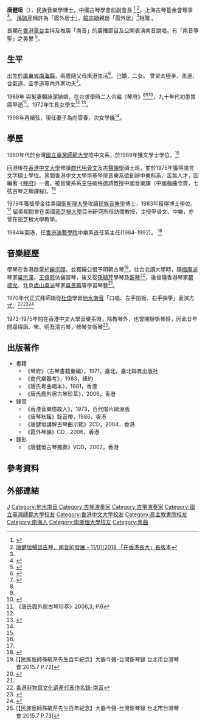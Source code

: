 '''唐健垣'''（{{Bd|1946年|12月30日|catIdx=T}}），民族音樂學博士，中國古琴學會前副會長 <ref>{{Cite web |url=http://www.chinaguqin.org/news/?822.html |title=中國古琴學會學會領導  副會長唐健垣（香港） |accessdate=2015-03-13 |archive-date=2015-04-02 |archive-url=https://web.archive.org/web/20150402113644/http://www.chinaguqin.org/news/?822.html |dead-url=no }}</ref> <REF>[https://www.youtube.com/watch?v=l0dHCAsY0wA 唐健垣暢談古琴、南音的發展 - 11/01/2018 「在香港長大」長版本]</REF>，上海古琴基金會理事<ref name=":0" />。
[[孫毓芹|孫毓芹]]稱許為「霞外居士」，[[饒宗頤|饒宗頤]]親題「霞外居」<ref name=":0">{{Cite web |url=http://www.qiuzhi5.com/6/2015/0831/18369.html |title=【霞外琴韵】古琴大家唐健垣 |accessdate=2015-10-08 |archive-date=2016-03-04 |archive-url=https://web.archive.org/web/20160304064952/http://www.qiuzhi5.com/6/2015/0831/18369.html |dead-url=no }}</ref>相贈 。

長期在[[香港電台|香港電台]]主持及推廣「南音」的廣播節目及公開表演南音說唱，有「南音箏聖」之美譽 <ref>
{{Cite web|title=「南音箏聖」唐健垣演出四場南音說唱|url=http://www.lcsd.gov.hk/tc/news/press_details.php?pd=20030718&ps=02|access-date=2015-10-05|archive-url=https://web.archive.org/web/20160102203356/http://www.lcsd.gov.hk/tc/news/press_details.php?pd=20030718&ps=02|archive-date=2016-01-02|dead-url=yes}}
</ref>。

==生平==

出生於[[廣東省|廣東省]][[南海縣|南海縣]]，兩歲隨父母來港生活<ref name=":1">{{Cite web |url=http://sztqb.sznews.com/html/2009-07/25/content_712043.htm |title=古琴專家唐健垣：於琴弦間追尋心靈的寧靜 |accessdate=2013-04-05 |archive-date=2013-09-22 |archive-url=https://web.archive.org/web/20130922141649/http://sztqb.sznews.com/html/2009-07/25/content_712043.htm |dead-url=no }}</ref>。己婚，二女。
曾習太極拳、柔道、合氣道、空手道等內外家功夫<ref>{{Cite web |url=https://hk.wxwenku.com/d/100689861 |title=唐琴的祕密，宋琴的聲音。唐健垣的分享會，價值幾個億 |accessdate=2019-03-22 |archive-date=2019-06-03 |archive-url=https://web.archive.org/web/20190603120631/https://hk.wxwenku.com/d/100689861 |dead-url=no }}</ref>。

1969年 與髮妻賴詠潔結婚，在台求學時二人合編《琴府》<ref name=":1" /><ref name=":2" /><ref>{{Cite web |url=http://www.lib.cam.ac.uk/mulu/fb90343.html |title=琴府目錄 |access-date=2015-10-07 |archive-url=https://web.archive.org/web/20151119133526/http://www.lib.cam.ac.uk/mulu/fb90343.html |archive-date=2015-11-19 |dead-url=yes }}</ref>，九十年代初患胃癌早逝<ref name=":3">《唐氏霞外居古琴珍萃》2006,3; P.6</ref>。1972年生長女學文<ref name=":3" /> <ref name=":4">{{Cite web |url=http://mindcity.sina.com.tw/weibo/user/3171534802/3550729371893164 |title=唐健垣1975年特為女兒學文所制的仲尼式小琴。 |accessdate=2015-09-27 |archive-date=2015-09-27 |archive-url=https://web.archive.org/web/20150927192917/http://mindcity.sina.com.tw/weibo/user/3171534802/3550729371893164 |dead-url=no }}</ref>。

1998年再續弦，現任妻子為向雪春，次女學儀<ref name=":4" />。

==學歷==
1960年代於台灣[[國立臺灣師範大學|國立臺灣師範大學]]唸中文系，於1969年獲文學士學位。<ref name=":1" />

回港後在[[香港中文大學|香港中文大學]]修讀[[商代|商代]][[甲骨文|甲骨文]]及古[[聲韻學|聲韻學]]碩士班，並於1975年獲得語言文字碩士學位。其間香港中文大學崇基學院音樂系欲創辦中樂科系，苦無人才，因編著《[[琴府|琴府]]》一書，被音樂系系主任破格邀請教授中國音樂課（中國戲曲欣賞，七弦古琴之類課程)。<ref name=":1" />

1979年獲獎學金往美國[[衛斯理大學|衛斯理大學]]攻讀[[民族音樂學|民族音樂學]]博士，1983年獲得博士學位。<ref name=":1" />
留美期間曾在美國[[密芝根大學|密芝根大學]]亞洲研究所任訪問教授，主授甲骨文、中樂，亦曾在密芝根大學教學。

1984年回港，任[[香港演藝學院|香港演藝學院]]中樂系首任系主任(1984-1992)。
<ref>{{Cite web |url=https://naamyam.tsuenhead.org/tong_intro.htm |title=唐健垣小傳 |access-date=2022-03-21 |archive-date=2014-04-13 |archive-url=https://web.archive.org/web/20140413141746/http://naamyam.tsuenhead.org/tong_intro.htm |dead-url=no }}</ref>

==音樂經歷==

學琴在香港啟蒙於[[饒宗頤|饒宗頤]]，並獲饒公借予明朝古琴<REF>[【民族藝師孫毓芹先生百年紀念】大器今聲-台灣斲琴錄  台北市台灣琴會:2015.7  P.72]</REF>。往台北讀大學時，隨[[梅庵派|梅庵派]]琴家[[吳宗漢|吳宗漢]]、[[王憶慈|王憶慈]]伉儷習琴，後又從[[孫毓芹|孫毓芹]]學琴及[[斲琴|斲琴]]<ref name=":2">{{Cite book | author = 陳雯 | title = 孫毓芹: 此生衹為雅琴來 | location = 台北 | publisher = 時報文化 | date = 2003 }}</ref>，後曾隨香港琴家[[蔡德允|蔡德允]]、北京[[虞山吳派|虞山吳派]]琴家[[吳景略|吳景略]]等學習琴藝<ref name=":1" />。

1970年代正式拜師跟從[[杜煥|杜煥]]學習[[地水南音|地水南音]]「口唱、左手拍板、右手彈箏」表演方式。<ref>[https://www.lcsd.gov.hk/CE/Museum/ICHO/zh_TW/web/icho/representative_list_  香港非物質文化遺產代表作名錄-南音 ]{{Dead link|date=2019年10月 |bot=InternetArchiveBot |fix-attempted=yes }}</ref><ref>{{Cite web |url=http://www.dbi.org.hk/xingqing/Issue05//NanYing_1.htm |title=搶救杜煥地水南音 |accessdate=2019-03-23 |archive-date=2019-06-16 |archive-url=https://web.archive.org/web/20190616200439/https://www.dbi.org.hk/xingqing/Issue05//NanYing_1.htm |dead-url=no }}</ref><REF>
{{Cite web |url=https://www.thestandnews.com/art/%E5%82%B3%E5%A5%87%E5%A4%A7%E5%B8%AB%E6%9D%9C%E7%85%A5-%E4%B8%80%E5%BF%83%E4%B8%89%E7%94%A8%E5%94%B1%E5%8D%97%E9%9F%B3/ |title=傳奇大師杜煥　一心三用唱南音 |accessdate=2019-05-16 |archive-date=2019-08-15 |archive-url=https://web.archive.org/web/20190815090937/https://thestandnews.com/art/%E5%82%B3%E5%A5%87%E5%A4%A7%E5%B8%AB%E6%9D%9C%E7%85%A5-%E4%B8%80%E5%BF%83%E4%B8%89%E7%94%A8%E5%94%B1%E5%8D%97%E9%9F%B3/ |dead-url=no }}
</REF>

1973-1975年間在香港中文大學音樂系時，除教琴外，也曾開辦斲琴班，因此廿年間尋得唐、宋、明及清古琴，修琴並斲琴<REF>[【民族藝師孫毓芹先生百年紀念】大器今聲-台灣斲琴錄  台北市台灣琴會:2015.7  P.73]</REF>。

==出版著作==
*書籍
** 《琴府》（古琴書籍彙編），1971，臺北，臺北聯貫出版社
** 《商代樂器考》，1983，紐約
** 《唐氏粵曲唱本》，1981，香港
** 《唐氏霞外居古琴珍萃》，2006，香港
* 錄音
** 《香港音樂憶故人》，1973，百代唱片歐洲版
** 《唐琴秋籟》錄音帶，1986，香港
** 《唐健垣講解古琴曲示範》2CD，2004，香港
** 《霞外琴韻》CD，2006，香港
* 錄影
** 《唐健垣古琴獨奏》VCD，2002，香港

==參考資料==
{{Reflist|2}}

==外部連結==
{{DEFAULTSORT:T}}
[[Category:唐姓|J]]
[[Category:地水南音|Category:地水南音]]
[[Category:古琴演奏家|Category:古琴演奏家]]
[[Category:古箏演奏家|Category:古箏演奏家]]
[[Category:國立臺灣師範大學校友|Category:國立臺灣師範大學校友]]
[[Category:香港中文大學校友|Category:香港中文大學校友]]
[[Category:高主教書院校友|Category:高主教書院校友]]
[[Category:南海人|Category:南海人]]
[[Category:衛斯理大學校友|Category:衛斯理大學校友]]
[[Category:粵曲|Category:粵曲]]